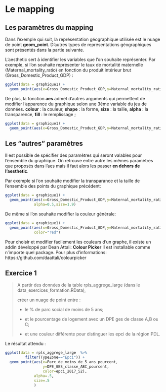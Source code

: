 # Le mapping

## Les paramètres du mapping

Dans l'exemple qui suit, la représentation géographique utilisée est le nuage de point **geom_point**.
D'autres types de représentations géographiques sont présentés dans la partie suivante.

L'aesthetic sert à identifier les variables que l'on souhaite représenter.
Par exemple, si l'on souhaite représenter le taux de mortalité maternelle (Maternal_mortality_ratio) en fonction du produit intérieur brut (Gross_Domestic_Product_GDP) :

```r
ggplot(data = graphique1) + 
  geom_point(aes(x=Gross_Domestic_Product_GDP,y=Maternal_mortality_ratio))
```

De plus, la fonction **aes** admet d'autres arguments qui permettent de modifier l'apparence du graphique selon une 3ème variable du jeu de données.
**colour** : la couleur,
**shape** : la forme,
**size** : la taille,
**alpha** : la transparence,
**fill** : le remplissage ;

```r
ggplot(data = graphique1) + 
  geom_point(aes(x=Gross_Domestic_Product_GDP,y=Maternal_mortality_ratio,colour=Continent))
```

## Les "autres" paramètres

Il est possible de spécifier des paramètres qui seront valables pour l'ensemble du graphique. 
On retrouve entre autre les mêmes paramètres que proposés dans l'aes mais il faut alors les passer **en dehors de l'aesthetic**.

Par exemple si l'on souhaite modifier la transparance et la taille de l'ensemble des points du graphique précédent:

```r
ggplot(data = graphique1) + 
  geom_point(aes(x=Gross_Domestic_Product_GDP,y=Maternal_mortality_ratio,colour=Continent),
             alpha=0.5,size=1.9)
```

De même si l'on souhaite modifier la couleur générale:

```r
ggplot(data = graphique1) + 
  geom_point(aes(x=Gross_Domestic_Product_GDP,y=Maternal_mortality_ratio),
             color="red")
```

Pour choisir et modifier facilement les couleurs d'un graphe, il existe un addin développé par Dean Attali: **Colour Picker**
Il est installable comme n'importe quel package.
Pour plus d'informations: https://github.com/daattali/colourpicker



## Exercice 1


> A partir des données de la table rpls_aggrege_large (dans le data_exercices_formation.RData), 
>
> créer un nuage de point entre :
>
> - le % de parc social de moins de 5 ans; 
>
> - et le pourcentage de logement avec un DPE ges de classe A,B ou C; 
>
> - et une couleur différente pour distinguer les epci de la région PDL.

Le résultat attendu : 

```r
ggplot(data = rpls_aggrege_large  %>% 
         filter(TypeZone=="Epci")) + 
  geom_point(aes(x=Parc_de_moins_de_5_ans_pourcent,
                 y=DPE_GES_classe_ABC_pourcent,
                 color=epci_2017_52),
             alpha=.5,
             size=.5
             )
```
